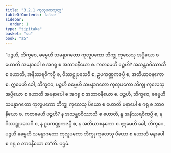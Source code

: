 ```yaml
---
title: "3.2.1 ကုလူပကသုတ္တ"
tableOfContents: false
sidebar:
  order: 1
type: "tipitaka"
basket: "su"
book: "a5"
---
```



<DynamicBreadcrumb />

<Division number="111" book="a5">

<Paragraph number="663" book="a5">
“ပဉ္စဟိ, ဘိက္ခဝေ, ဓမ္မေဟိ သမန္နာဂတော ကုလူပကော ဘိက္ခု ကုလေသု အပ္ပိယော စ ဟောတိ အမနာပေါ စ အဂရု စ အဘာဝနီယော စ. ကတမေဟိ ပဉ္စဟိ? အသန္ထဝဝိဿာသီ စ ဟောတိ, အနိဿရဝိကပ္ပီ စ, ဝိဿဋ္ဌုပသေဝီ စ, ဥပကဏ္ဏကဇပ္ပီ စ, အတိယာစနကော စ. ဣမေဟိ ခေါ, ဘိက္ခဝေ, ပဉ္စဟိ ဓမ္မေဟိ သမန္နာဂတော ကုလူပကော ဘိက္ခု ကုလေသု အပ္ပိယော စ ဟောတိ အမနာပေါ စ အဂရု စ အဘာဝနီယော စ.
</Paragraph>

<Paragraph number="664" book="a5">
ပဉ္စဟိ, ဘိက္ခဝေ, ဓမ္မေဟိ သမန္နာဂတော ကုလူပကော ဘိက္ခု ကုလေသု ပိယော စ ဟောတိ မနာပေါ စ ဂရု စ ဘာဝနီယော စ. ကတမေဟိ ပဉ္စဟိ? န အသန္ထဝဝိဿာသီ စ ဟောတိ, န အနိဿရဝိကပ္ပီ စ, န ဝိဿဋ္ဌုပသေဝီ စ, န ဥပကဏ္ဏကဇပ္ပီ စ, န အတိယာစနကော စ. ဣမေဟိ ခေါ, ဘိက္ခဝေ, ပဉ္စဟိ ဓမ္မေဟိ သမန္နာဂတော ကုလူပကော ဘိက္ခု ကုလေသု ပိယော စ ဟောတိ မနာပေါ စ ဂရု စ ဘာဝနီယော စာ”တိ.

</Paragraph>
</Division>

<Paragraph number="665" type="center" book="a5">
ပဌမံ.
</Paragraph>